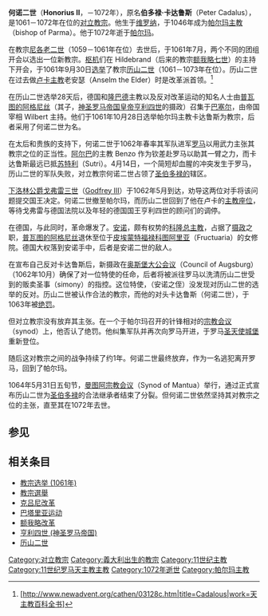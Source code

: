 {{Link style|time=2015-12-13T13:20:42+00:00}}
{{not|何诺二世}}

'''何诺二世'''（'''Honorius II'''，－1072年），原名'''伯多禄·卡达鲁斯'''（Peter Cadalus），是1061－1072年在位的[[对立教宗|对立教宗]]。他生于[[维罗纳|维罗纳]]，于1046年成为[[天主教帕爾馬教區|帕尔玛主教]]（bishop of Parma）。他于1072年逝于[[帕尔玛|帕尔玛]]。

在教宗[[尼各老二世|尼各老二世]]（1059－1061年在位）去世后，于1061年7月，两个不同的团组开会以选出一位新教宗。[[枢机|枢机]]们在 Hildebrand（后来的教宗[[额我略七世|额我略七世]]）的主持下开会，于1061年9月30日[[教宗选举_(1061年)|选举]]了教宗[[历山二世|历山二世]]（1061－1073年在位）。历山二世在过去做[[卢卡主教|卢卡主教]]老安瑟（Anselm the Elder）时是改革派首领。<ref>[http://www.newadvent.org/cathen/03128c.htm|title=Cadalous|work=[[天主教百科全书|天主教百科全书]]]{{dead link|date=2017年12月 |bot=InternetArchiveBot |fix-attempted=yes }}</ref>

在历山二世选举28天后，德国和[[伦巴第|隆巴德]]主教以及反对改革运动的知名人士由[[普瓦图的阿格尼丝|普瓦图的阿格尼丝]]（其子，[[神圣罗马帝国皇帝|神圣罗马帝国皇帝]][[亨利四世_(神圣罗马帝国)|亨利四世]]的摄政）召集于[[巴塞尔|巴塞尔]]，由帝国宰相 Wilbert 主持。他们于1061年10月28日选举帕尔玛主教卡达鲁斯为教宗，后者采用了何诺二世为名。

在太后和贵族的支持下，何诺二世于1062年春率其军队进军[[罗马|罗马]]以用武力主张其教宗之位的正当性。[[阿尔巴|阿尔巴]]的主教 Benzo 作为钦差赴罗马以助其一臂之力，而卡达鲁斯最远已抵[[苏特利|苏特利]]（Sutri）。4月14日，一个简短却血腥的冲突发生于罗马，历山二世的军队失败，对立教宗何诺二世占领了[[圣伯多禄大殿|圣伯多禄的]]辖区。

[[戈弗雷三世_(下洛林公爵)|下洛林公爵戈弗雷三世]]（[[:en:Godfrey_III,_Duke_of_Lower_Lorraine|Godfrey III]]）于1062年5月到达，劝导这两位对手将该问题提交国王决定。何诺二世撤至帕尔玛，而历山二世回到了他在卢卡的[[主教座位|主教座位]]，等待戈弗雷与德国法院以及年轻的德国国王亨利四世的顾问们的调停。

在德国，与此同时，革命爆发了。[[安诺二世_(科隆总主教)|安诺]]，颇有权势的[[科隆总主教|科隆总主教]]，占据了[[摄政|摄政]]之职，[[普瓦图的阿格尼丝|普瓦图的阿格尼丝]]退休至位于[[皮埃蒙特|皮埃蒙特]][[福禄科图阿里亚|福禄科图阿里亚]]（Fructuaria）的女修院。德国大权落到安诺手中，后者是安诺二世的敌人。

在宣布自己反对卡达鲁斯后，新摄政在[[奥斯堡大公会议|奥斯堡大公会议]]（Council of Augsburg）（1062年10月）确保了对一位特使的任命，后者将被派往罗马以洗清历山二世受到的贩卖圣事（simony）的指控。这位特使，{{link-en|博查德二世 (哈尔伯施塔特主教)|Burchard II (Bishop of Halberstadt)}}（安诺之侄）没发现对历山二世的选举的反对。历山二世被认作合法的教宗，而他的对头卡达鲁斯（何诺二世），于1063年被[[绝罚|绝罚]]。

但对立教宗没有放弃其主张。在一个于帕尔玛召开的针锋相对的[[宗教会议|宗教会议]]（synod）上，他否认了绝罚。他纠集军队并再次向罗马开进，于罗马[[圣天使城堡|圣天使城堡]]重新登位。

随后这对教宗之间的战争持续了约1年。何诺二世最终放弃，作为一名逃犯离开罗马，回到了帕尔玛。

1064年5月31日五旬节，[[曼图阿宗教会议|曼图阿宗教会议]]（Synod of Mantua）举行，通过正式宣布历山二世为[[圣伯多禄|圣伯多禄]]的合法继承者结束了分裂。但何诺二世依然坚持其对教宗之位的主张，直至其在1072年去世。

== 参见 ==
{{reflist}}

== 相关条目 ==
* [[教宗选举_(1061年)|教宗选举 (1061年)]]
* [[教宗選舉|教宗選舉]]
* [[克吕尼改革|克吕尼改革]]
* [[巴塔里亚运动|巴塔里亚运动]]
* [[额我略改革|额我略改革]]
* [[亨利四世_(神圣罗马帝国)|亨利四世 (神圣罗马帝国)]]
* [[历山二世|历山二世]]

{{对立教宗}}
{{Authority control}}

{{DEFAULTSORT:Honorius 2}}
[[Category:对立教宗|Category:对立教宗]]
[[Category:義大利出生的教宗|Category:義大利出生的教宗]]
[[Category:11世纪主教|Category:11世纪主教]]
[[Category:11世纪罗马天主教主教|Category:11世纪罗马天主教主教]]
[[Category:1072年逝世|Category:1072年逝世]]
[[Category:帕尔玛主教|Category:帕尔玛主教]]